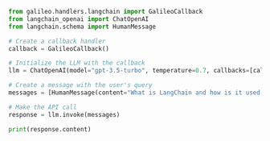 ```python Python
from galileo.handlers.langchain import GalileoCallback
from langchain_openai import ChatOpenAI
from langchain.schema import HumanMessage

# Create a callback handler
callback = GalileoCallback()

# Initialize the LLM with the callback
llm = ChatOpenAI(model="gpt-3.5-turbo", temperature=0.7, callbacks=[callback])

# Create a message with the user's query
messages = [HumanMessage(content="What is LangChain and how is it used with OpenAI?")]

# Make the API call
response = llm.invoke(messages)

print(response.content) 